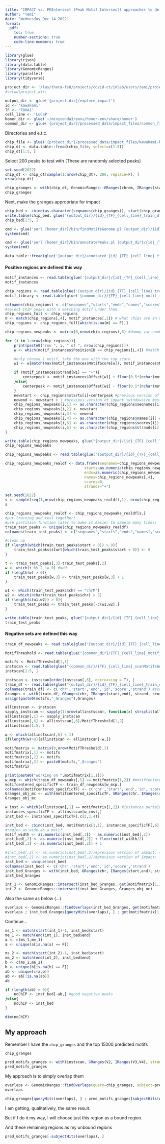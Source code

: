 ```yaml
---
title: "IMPACT vs. PMIntersect (Peak Motif Intersect) approaches to defining bound and unbound regions"
author: "Temi"
date: 'Wednesday Dec 14 2022'
format: 
  pdf: 
    toc: true
    number-sections: true
    code-line-numbers: true
---
```



```r
library(glue)
library(rjson)
library(data.table)
library(GenomicRanges)
library(parallel)
library(tidyverse)
```

```r
project_dir <- '/lus/theta-fs0/projects/covid-ct/imlab/users/temi/projects/TFXcan/impact_pipeline'
#setwd(project_dir)
```

```r
output_dir <- glue('{project_dir}/explore_impact')
id <- 'kawakami'
TF <- 'FOXA1'
cell_line <- 'LuCaP'
homer_dir <- glue('~/miniconda3/envs/homer-env/share/homer')
common_dir <- glue('{project_dir}/processed_data/impact_files/common_files/{TF}')
```

Directories and e.t.c.
```r
chip_file <- glue('{project_dir}/processed_data/impact_files/kawakami-human/bedtools-intersected-regions/FOXA1_intersected_files.bed')
chip_dt <- data.table::fread(chip_file, select=c(1:5))
chip_dt[1:5, ]
```
Select 200 peaks to test with (These are randomly selected peaks)
```r
set.seed(2022)
chip_dt <- chip_dt[sample(1:nrow(chip_dt), 200, replace=F), ]
nrow(chip_dt)
```

```r
chip_granges <- with(chip_dt, GenomicRanges::GRanges(chrom, IRanges(start, end), strand='*'))
chip_granges
```

Next, make the granges appropriate for impact

```r
chip_bed <- cbind(as.character(seqnames(chip_granges)), start(chip_granges), end(chip_granges), paste0("peak", seq(1,length(chip_granges),1)), 0, "+")
write.table(chip_bed, glue("{output_dir}/{id}_{TF}_{cell_line}_train_df.txt"), sep = "\t", quote = F, row.names = FALSE, col.names = FALSE)
chip_bed[1:5, ]
```

```r
cmd <- glue('perl {homer_dir}/bin/findMotifsGenome.pl {output_dir}/{id}_{TF}_{cell_line}_train_df.txt {homer_dir}/data/genomes/hg19 {output_dir}/homer_output/ -size given -find {common_dir}/{TF}_{cell_line}.motif > {output_dir}/{id}_{TF}_{cell_line}_findinstances.txt')
system(cmd)
```

```r
cmd <- glue('perl {homer_dir}/bin/annotatePeaks.pl {output_dir}/{id}_{TF}_{cell_line}_train_df.txt {homer_dir}/data/genomes/hg19 -size given -m {common_dir}/{TF}_{cell_line}.motif > {output_dir}/annotated_{id}_{TF}_{cell_line}_findinstances.txt')
system(cmd)
```

```r
data.table::fread(glue('{output_dir}/annotated_{id}_{TF}_{cell_line}_findinstances.txt'))
```


#### Positive regions are defined this way

```r
motif_instances <- read.table(glue('{output_dir}/{id}_{TF}_{cell_line}_findinstances.txt'), sep = "\t", header = T, stringsAsFactors = FALSE)
motif_instances
```

```r
chip_regions <- read.table(glue('{output_dir}/{id}_{TF}_{cell_line}_train_df.txt'), sep='\t', header=F, stringsAsFactors=F) 
motif_library <- read.table(glue('{common_dir}/{TF}_{cell_line}_motif_threshold_info.txt'), sep = "\t", header = F, stringsAsFactors = FALSE)

colnames(chip_regions) <- c("seqnames","starts","ends","names","scores","strands")
#select ChIP peaks with a matching motif under them.
chip_regions_full <- chip_regions
m <- match(chip_regions[,4], motif_instances[,1]) # what chips are in motifs data?
chip_regions <- chip_regions_full[which(is.na(m) == F),]
```

```r
chip_regions_newpeaks <- matrix(0,nrow(chip_regions),6) #dummy var number of rows 

for (i in 1:nrow(chip_regions)){
    print(paste0("row ", i, " of ", nrow(chip_regions)))
    w <- which(motif_instances$PositionID == chip_regions[i,4]) #match peakID, gauranteed to have a match 

    #only choose 1 motif, take the one with the top score
    w1 <- w[match(max(motif_instances$MotifScore[w]), motif_instances$MotifScore[w])]

    if (motif_instances$Strand[w1] == "+"){
        centerpeak <- motif_instances$Offset[w1] + floor(0.5*(nchar(motif_instances$Sequence[w1]))) #this is relative to start 
    }else{
        centerpeak <- motif_instances$Offset[w1] - floor(0.5*(nchar(motif_instances$Sequence[w1])))
    }
    newstart <- chip_regions$starts[i]+centerpeak #previous version of impact -windowsize/2 #establish left bound of peaks
    newend <- newstart + 1 #previous version of impact +windowsize #establish right bound of peaks 
    chip_regions_newpeaks[i,1] <- as.character(chip_regions$seqnames[i])
    chip_regions_newpeaks[i,2] <- newstart
    chip_regions_newpeaks[i,3] <- newend
    chip_regions_newpeaks[i,4] <- as.character(chip_regions$names[i]) #preserve old information
    chip_regions_newpeaks[i,5] <- as.character(chip_regions$scores[i])
    chip_regions_newpeaks[i,6] <- as.character(chip_regions$strands[i])
}

write.table(chip_regions_newpeaks, glue("{output_dir}/{id}_{TF}_{cell_line}_train_df_newpeaks.txt"), sep = "\t", quote = F, row.names = FALSE, col.names = FALSE)
chip_regions_newpeaks
```

```r
chip_regions_newpeaks <- read.table(glue('{output_dir}/{id}_{TF}_{cell_line}_train_df_newpeaks.txt'), sep = "\t", header = F, stringsAsFactors = FALSE)

chip_regions_newpeaks_realdf <- data.frame(seqnames=chip_regions_newpeaks[,1],
                                    starts=as.numeric(chip_regions_newpeaks[,2]),
                                    ends=as.numeric(chip_regions_newpeaks[,3]),
                                    names=chip_regions_newpeaks[,4],
                                    scores=0,
                                    strands="+")

set.seed(2022)
s <- sample(seq(1,nrow(chip_regions_newpeaks_realdf),1), nrow(chip_regions_newpeaks_realdf),replace = F)
s
```


```r
chip_regions_newpeaks_realdf <- chip_regions_newpeaks_realdf[s,]
#put training and test together! 
#use partition function later to make it easier to sample many times! 
train_test_peaks <- unique(chip_regions_newpeaks_realdf)
colnames(train_test_peaks) <- c("seqnames","starts","ends","names","scores","strands")

#clean up 
if (length(which(train_test_peaks$start < 0)) > 0){
    train_test_peaks$start[which(train_test_peaks$start < 0)] <- 0
}

t <- train_test_peaks[,3]-train_test_peaks[,2]
w <- which(t %% 2 != 0) #odd
if (length(w) > 0){
    train_test_peaks[w,3] <- train_test_peaks[w,3] + 1
}

w1 <- which(train_test_peaks$chr == "chrM")
w2 <- which(nchar(train_test_peaks$chr) > 5)
if (length(c(w1,w2)) > 0){
    train_test_peaks <- train_test_peaks[-c(w1,w2),]
}

write.table(train_test_peaks, glue("{output_dir}/{id}_{TF}_{cell_line}_train_test_positive_bed.txt"), sep = "\t", quote = F, row.names = FALSE, col.names = FALSE)
train_test_peaks
```


#### Negative sets are defined this way

```r
train_df_newpeaks <- read.table(glue("{output_dir}/{id}_{TF}_{cell_line}_train_df_newpeaks.txt"), sep = "\t", header = F, stringsAsFactors = FALSE)

MotifThreshold <- read.table(glue("{common_dir}/{TF}_{cell_line}_motif_threshold_info.txt"), sep = "\t", header = F, stringsAsFactors = FALSE)
```

```r
motifs <- MotifThreshold[1,1]
instscan <- read.table(glue("{common_dir}/{TF}_{cell_line}_scanMotifsGenomewide_sort_15000.txt"), sep = "\t", header = F, stringsAsFactors = FALSE)
instscan[1:5, ]
```

```r
instscan <- instscan[order(instscan[,6], decreasing = T), ]   
train_df <- read.table(glue("{output_dir}/{id}_{TF}_{cell_line}_train_df.txt"), sep = "\t", header = F, stringsAsFactors = FALSE) 
colnames(train_df) <- c('chr','start','end','id','score','strand') #score may be number of reads
Granges <- with(train_df, GRanges(chr, IRanges(start,end), strand, score, id = id))
assign(paste0(motifs,"_Granges"),Granges)
```

```r
allinstscan <- instscan
sapply_instscan <- sapply(1:nrow(allinstscan), function(x) strsplit(allinstscan[x,1], "-")[[1]][1])
allinstscan[,1] <- sapply_instscan
allinstscan[,6] <- allinstscan[,6]/MotifThreshold[1,2]
allinstscan[1:5, ]
```

```r
w <- which(allinstscan[,6] < 1) 
if(length(w)>0){allinstscan <- allinstscan[-w,]}

motifmatrix <- matrix(0,nrow(MotifThreshold),3)
motifmatrix[,1] <- motifs 
motifmatrix[,2] <- motifs
motifmatrix[,3] <- paste0(motifs,"_Granges")
motifmatrix
```

```r
print(paste0("working on ",motifmatrix[1,1]))
w_mcp <- which(train_df_newpeaks[,5] == motifmatrix[1,2]) #motifcentered peaks
motifcentered_specificTF <- train_df_newpeaks[w_mcp,]
colnames(motifcentered_specificTF) <- c('chr','start','end','id','score','strand') 
Granges_obj_mc <- with(motifcentered_specificTF, GRanges(chr, IRanges(start,end), strand, score, id = id))
Granges_obj_mc
```

```r
w_inst <- which(allinstscan[,1] == motifmatrix[1,2]) #instances pertaining to specific motif
instances_specificTF <- allinstscan[w_inst,]
inst_bed <- instances_specificTF[,c(2,3,4)]

inst_bed <- cbind(inst_bed, motifmatrix[1,1], instances_specificTF[,6], "+") 
#region as wide as a motif 
motif_width <- as.numeric(inst_bed[,3]) - as.numeric(inst_bed[,2])
inst_bed[,2] <- as.numeric(inst_bed[,2]) + floor(motif_width/2)
inst_bed[,3] <- as.numeric(inst_bed[,2]) + 1

#inst_bed[,3] <- as.numeric(inst_bed[,3])#previous version of impact: +(windowsize-10)/2
#inst_bed[,2] <- as.numeric(inst_bed[,2])#previous version of impact: -(windowsize-10)/2
inst_bed <- unique(inst_bed)
colnames(inst_bed) <- c('chr','start','end','id','score','strand') 
inst_bed_Granges <- with(inst_bed, GRanges(chr, IRanges(start,end), strand, score, id = id)) 
inst_bed_Granges
```

```r
int_1 <- GenomicRanges::intersect(inst_bed_Granges, get(motifmatrix[1,3]))
int_2 <- GenomicRanges::intersect(inst_bed_Granges, Granges_obj_mc)
```

Also the same as below (...)
```r
overlaps <- GenomicRanges::findOverlaps(inst_bed_Granges, get(motifmatrix[1,3]))
overlaps ; inst_bed_Granges[queryHits(overlaps), ] ; get(motifmatrix[1,3])[subjectHits(overlaps), ]
```


Continue...

```r
ms_1 <- match(start(int_1)-1, inst_bed$start)
me_1 <- match(end(int_1), inst_bed$end)
a <- c(ms_1,me_1)
a <- unique(a[is.na(a) == F])
```

```r
ms_2 <- match(start(int_2)-1, inst_bed$start)
me_2 <- match(end(int_2), inst_bed$end)
b <- c(ms_2,me_2)
b <- unique(b[is.na(b) == F])
ab <- unique(c(a,b))
ab <- ab[!is.na(ab)]
ab
```

```r
if (length(ab) > 0){
    noChIP <- inst_bed[-ab,] #good negative peaks
}else{
    noChIP <- inst_bed
}

dim(noChIP)
```

\newpage
## My approach

Remember I have the `chip_granges` and the top 15000 predicted motifs
```r
chip_granges
```

```r
pred_motifs_granges <- with(instscan, GRanges(V2, IRanges(V3,V4), strand=V5, score=V6))
pred_motifs_granges
```

My approach is to simply overlap them
```r
overlaps <- GenomicRanges::findOverlaps(query=chip_granges, subject=pred_motifs_granges,type='any')
overlaps
```

```r
chip_granges[queryHits(overlaps), ] ; pred_motifs_granges[subjectHits(overlaps), ]
```

I am getting, qualitatively, the same result. 

But if I do it my way, I will choose just this region as a bound region. 

And these remaining regions as my unbound regions
```r
pred_motifs_granges[-subjectHits(overlaps), ]
```
